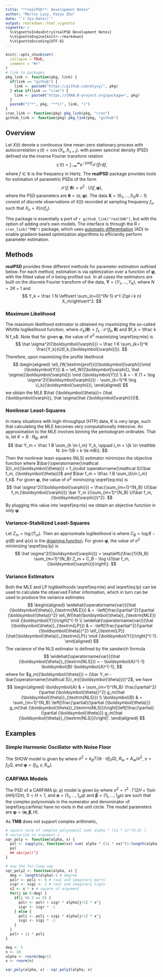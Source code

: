```yaml
---
title: "**realPSD**: Development Notes"
author: "Martin Lysy, Feiyu Zhu"
date: "`r Sys.Date()`"
output: rmarkdown::html_vignette
vignette: >
  %\VignetteIndexEntry{realPSD Development Notes}
  %\VignetteEngine{knitr::rmarkdown}
  %\VignetteEncoding{UTF-8}
---
```


<script type="text/x-mathjax-config">
MathJax.Hub.Config({
  TeX: { equationNumbers: { autoNumber: "AMS" } }
});
</script>

\newcommand{\bm}[1]{\boldsymbol{#1}}
\newcommand{\tx}[1]{\textrm{#1}}
\newcommand{\XX}{{\bm{X}}}
\newcommand{\YY}{{\bm{Y}}}
\newcommand{\ZZ}{{\bm{Z}}}
\newcommand{\tth}{{\bm{\theta}}}
\newcommand{\pph}{{\bm{\varphi}}}
\newcommand{\aal}{{\bm{\alpha}}}
\newcommand{\bbe}{{\bm{\beta}}}
\newcommand{\s}{\sigma}
\newcommand{\f}{f}
\newcommand{\psd}{\operatorname{\mathcal S}}
\newcommand{\cov}{\operatorname{cov}}
\newcommand{\var}{\operatorname{var}}
\newcommand{\acf}{\operatorname{\gamma}}
\newcommand{\carfima}{\operatorname{CARFIMA}}
\newcommand{\rv}[3][1]{#2_{#1},\ldots,#2_{#3}}
\newcommand{\fs}{\f_s}
\newcommand{\kbt}{k_BT}
\newcommand{\Aw}{A_{\tx{w}}}
\newcommand{\Rw}{R_{\tx{w}}}

```r
knitr::opts_chunk$set(
  collapse = TRUE,
  comment = "#>"
)
# link to packages
pkg_link <- function(pkg, link) {
  if(link == "github") {
    link <- paste0("https://github.com/mlysy/", pkg)
  } else if(link == "cran") {
    link <- paste0("https://CRAN.R-project.org/package=", pkg)
  }
  paste0("[**", pkg, "**](", link, ")")
}
cran_link <- function(pkg) pkg_link(pkg, "cran")
github_link <- function(pkg) pkg_link(pkg, "github")
```

## Overview

Let $X(t)$ denote a continuous time mean-zero stationary process with autocorrelation $\acf(t) = \cov(X_s, X_{s+t})$. with power spectral density (PSD) defined via the inverse Fourier transform relation
$$
\acf(t) = \int_{-\infty}^\infty e^{-2\pi i t\f} \psd(\f) \, \mathrm{d} \f,
$$
where $\f \in \mathbb R$ is the frequency in Hertz.  The **realPSD** package provides tools for estimation of parametric PSDs of the form
$$
\psd(\f,\tth) = \s^2 \cdot U(\f, \pph),
$$
where the PSD parameters are $\tth = (\s, \pph)$.   The data $\XX = (\rv 0 X {N-1})$ consist of discrete observations of $X(t)$ recorded at sampling frequency $\fs$, such that $X_n = X(n/\fs)$.  

This package is essentially a port of `r github_link("realSHO")`, but with the option of adding one's own models.  The interface is through the R `r cran_link("TMB")` package, which uses [automatic differentiation](https://en.wikipedia.org/wiki/Automatic_differentiation) (AD) to enable gradient-based optimization algorithms to efficiently perform parameter estimation.


<!-- This interface is written in Python, and uses [automatic differentiation](https://en.wikipedia.org/wiki/Automatic_differentiation) (AD) to use gradient-based optimization algorithms to efficiently perform parameter estimation. -->

<!-- ~~Currently the interface is through the R `r cran_link("TMB")` package, which makes the underlying C++ code difficult to interface from a different language (e.g., Python, Matlab).  A later step is to create a self-contained C++ library relying only on `r pkg_link("CppAD", "https://coin-or.github.io/CppAD/doc/cppad.htm")`, the C++ automated differentiation (AD) library on top of which **TMB** is built.~~ -->

## Methods

**realPSD** provides three different methods for parameter estimation outlined below.  For each method, estimation is via optimization over a function of $\pph$, with the fitted value of $\s$ being profiled out.  In all cases the estimators are built on the discrete Fourier transform of the data, $\YY = (\rv Y K)$, where $N = 2K + 1$ and
$$
Y_k = \frac 1 N \left\vert \sum_{n=0}^{N-1} e^{-2\pi i k n} X_n\right\vert^2.
$$

### Maximum Likelihood

The maximum likelihood estimator is obtained my maximizing the so-called Whittle loglikelihood function,
\begin{equation}
\label{eq:mle}
\ell_W(\tth \mid \YY) = - \sum_{k=1}^K(Y_k / \psd_k(\tth) + \log \psd_k(\tth)),
\end{equation}
where $\psd_k(\tth) = \fs \cdot \psd(\f_k, \tth)$ and $f_k = \tfrac k N \fs$.  Note that for given $\pph$, the value of $\s^2$ maximizing \\eqref{eq:mle} is
$$
\hat \s^2(\pph) = \frac 1 K \sum_{k=1}^K \frac{Y_k}{U(\f_k,\pph)}.
$$
Therefore, upon maximizing the profile likelihood
$$
\begin{aligned}
\ell_{W,\tx{prof}}(\pph \mid \YY) & = \ell_W(\pph, \hat \s(\pph) \mid \YY) \\
& = - K (1 + \log \sigma^2(\pph)) - \sum_{k=1}^K \log U_k(\pph),
\end{aligned}
$$
we obtain the MLE $\hat \tth = (\hat \pph, \hat \s(\hat \pph))$.

### Nonlinear Least-Squares

In many situations with high-throughput (HTP) data, $K$ is very large, such that calculating the MLE becomes very computationally intensive.  An approximation to the MLE involves binning the periodogram ordinates.  That is, let $K = B \cdot N_B$, and
$$
\bar Y_m = \frac 1 B \sum_{k \in I_m} Y_k, \qquad I_m = \{k \in \mathbb N: (m-1)B < k \le mB\}.
$$
Then the nonlinear least-squares (NLS) estimator minimizes the objective function
\begin{equation}
\label{eq:nls}
Q_{\tx{NLS}}(\tth) = \sum_{m=1}^{N_B} (\bar Y_m - \bar{\psd}_m(\tth))^2,
\end{equation}
where $\bar{\psd}_m(\tth) = \fs \cdot \psd(\bar \f_m, \tth)$ and $\bar \f_m = \tfrac 1 B \sum_{k\in I_m} \f_k$.  For given $\pph$, the value of $\s^2$ minimizing \\eqref{eq:nls} is
$$
\hat \s^2(\pph) = \frac{\sum_{m=1}^{N_B} U(\bar \f_m,\pph) \bar Y_m }{\sum_{m=1}^{N_B} U(\bar \f_m,\pph)^2}.
$$
By plugging this value into \\eqref{eq:nls} we obtain an objective function in only $\pph$.

### Variance-Stabilized Least-Squares

Let $Z_m = \log(\bar Y_m)$.  Then an approximate loglikelihood is
\begin{equation}
\label{eq:lp}
\ell_{\tx{LP}}(\tth \mid \YY) = -\frac B 2 \sum_{m=1}^{N_B} (Z_m + C_B - \log \bar{\psd}_m(\tth))^2,
\end{equation}
where $C_B = \log B - \psi(B)$ and $\psi(x)$ is the [digamma function](https://en.wikipedia.org/wiki/Digamma_function).  For given $\pph$, the value of $\s^2$ minimizing \\eqref{eq:lp} is
$$
\hat \s^2(\pph) = \exp\left\{\frac{1}{N_B} \sum_{m=1}^{N_B} Z_m + C_B - \log U(\bar \f_m,\pph)\right\}.
$$

### Variance Estimators

Both the MLE and LP loglikelihoods \\eqref{eq:mle} and \\eqref{eq:lp} can be used to calculate the observed Fisher information, which in turn can be used to produce the variance estimates
$$
\begin{aligned}
\widehat{\var}(\hat \tth_{\tx{MLE}}) & = -\left[\frac{\partial^2}{\partial \tth^2} \ell_W(\hat\tth_{\tx{MLE}} \mid \YY)\right]^{-1} \\
\widehat{\var}(\hat \tth_{\tx{LP}}) & = -\left[\frac{\partial^2}{\partial \tth^2} \ell_{\tx{LP}}(\hat\tth_{\tx{LP}} \mid \YY)\right]^{-1}.
\end{aligned}
$$
The variance of the NLS estimator is defined by the sandwich formula
$$
\widehat{\var}(\hat \tth_{\tx{NLS}}) = - \bm A^{-1} \bm B \bm A^{-1},
$$
where for $g_m(\tth) = (\bar Y_m - \bar{\psd}_m(\tth))^2$, we have
$$
\begin{aligned}
\bm A & = \sum_{m=1}^{N_B} \frac{\partial^2}{\partial \tth^2} g_m(\hat \tth_{\tx{NLS}}) \\
\bm B & = \sum_{m=1}^{N_B} \left[\frac{\partial}{\partial \tth} g_m(\hat \tth_{\tx{NLS}})\right]\left[\frac{\partial}{\partial \tth} g_m(\hat \tth_{\tx{NLS}})\right]'.
\end{aligned}
$$

<!-- ## Implementation -->

<!-- ### Python -->

<!-- I'm not sure about OOP in Python, but in pseudo C++ I suggest we have a base class for each PSD model defined by $U(\f, \pph)$, and derived class for each method.  So for example: -->

<!-- ```{Rcpp, eval = FALSE} -->
<!-- class showModel { -->
<!-- // private/protected members here -->
<!-- public: -->
<!--   double UFun(const double f, const Vector& phi);   -->
<!-- }; -->

<!-- template <class Model> -->
<!-- class LPFit : public Model { -->
<!-- public: -->
<!--   // constructor: copy + allocate memory here -->
<!--   LPFit(const Vector& xPSD, const Vector& yPSD, const int binSize); -->
<!--   // conditional optimum of log_tau = log(tau) = log(sigma^2) -->
<!--   double logTauFit(const Vector& phi);		  -->
<!--   // objective function: set up to minimize it -->
<!--   double obj(const Vector& phi); -->
<!--   // gradient & hessian -->
<!--   void grad(Vector& g, const Vector& phi); -->
<!--   void hess(Matrix& H, const Vector& phi); -->
<!--   // sometimes these re-use calculations from OFun. -->
<!--   // In that case, it's more efficient to have something like -->
<!--   double obj(Vector& g, Matrix& H, const Vector& phi); -->
<!--   // default optimization method. -->
<!--   //user has the option to do this manually with `obj`, `grad`, `hess` if -->
<!--   // default doesn't work. -->
<!--   // Or, simply don't provide a default if it's too complicated! -->
<!--   void fit(Vector& phi, double& logTau, const Vector& phiInit, -->
<!--            ...); // ellipsis is for additional tuning parameters -->
<!--   // variance estimator -->
<!--   void var(Matrix& V, const Vector& phi, const double logTau); -->
<!-- }; -->
<!-- ``` -->

<!-- Some useful Python packages: -->

<!-- - [**autograd**](https://github.com/HIPS/autograd): Automatic differentiation of Python and Numpy functions. -->
<!-- - [**NLopt**](https://nlopt.readthedocs.io/en/latest/): Excellent nonlinear optimization library, with Python interface.  I suggest using gradient-based algorithms in combination with the above. -->

<!-- Other functions the library should contain: -->

<!-- - `tsSim`: Simulate time series with given PSD. -->
<!-- - `periodogram`: Calculate the periodogram of a time series. -->
<!-- - `fisherGstat`: For denoising. -->


## Examples

### Simple Harmonic Oscillator with Noise Floor

The SHOW model is given by
\begin{equation}
\label{eq:show}
\begin{aligned}
\psd(\f, \tth) & = \Aw + \frac{\kbt/(k \cdot \pi \f_0 Q)}{[(\f/\f_0)^2-1]^2 + [f/(\f_0Q)]^2} \\
& = \sigma^2 \times \left\{\Rw + \frac{1}{[(\f/\f_0)^2-1]^2 + [f/\gamma]^2}\right\},
\end{aligned}
\end{equation}
where $\sigma^2 = \kbt/(k\cdot \pi \f_0Q)$, $\Rw = \Aw/\sigma^2$, $\gamma = \f_0Q$, and $\pph = (\f_0, \gamma, \Rw)$.

### CARFIMA Models

The PSD of a $\carfima(p,q)$ model is given by
\begin{equation}
\label{eq:carfima}
\psd(\f, \tth) = \sigma^2 \times \frac{|\f|^{1-2H} \cdot |1 + \sum_{k=1}^q \alpha_k (i\f)^k|^2}{|(i\f)^p - \sum_{m=1}^p \beta_m (i\f)^{m-1}|^2}, 
\end{equation}
where $\sigma^2 = \tau^2 \cdot \Gamma(2H+1)\sin(\pi H)/(2\pi)$, $0 < H < 1$, and $\aal = (\rv 1 \alpha q )$ and $\bbe = (\rv 1 \beta p )$ are such that the complex polynomials in the numerator and denominator of \\eqref{eq:carfima} have no roots in the unit circle.  The model parameters are $\pph = (\aal, \bbe, H)$.

As **TMB** does not support complex arithmetic, 

```r
# square norm of complex polynomial sum( alpha * (1i * x)^(0:d) )
# vectorize in argument x
sqr_poly <- function(alpha, x) {
  pol <- sapply(x, function(xx) sum( alpha * (1i * xx)^(1:length(alpha)-1) ))
  pol
  ## abs(pol)^2
}

# now the for-loop way
sqr_poly2 <- function(alpha, x) {
  deg <- length(alpha)-1 # degree
  polr <- poli <- 0 # real and imaginary parts
  sigr <- sigi <- 1 # real and imaginary signs
  x2 <- x * x # square of argument
  for(j in 0:deg) {
    if(j %% 2 == 0) {
      polr <- polr + sigr * alpha[j+1] * x^j
      sigr <- sigr * -1
    } else {
      poli <- poli + sigi * alpha[j+1] * x^j
      sigi <- sigi * -1
    }
  }
  polr + 1i * poli
}

deg <- 5
n <- 10
alpha <- rnorm(deg+1)
x <- rnorm(n)

sqr_poly(alpha, x) - sqr_poly2(alpha, x)

```
